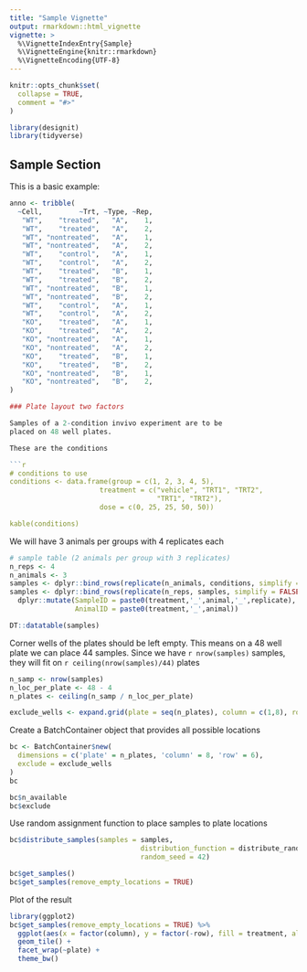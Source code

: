```yaml
---
title: "Sample Vignette"
output: rmarkdown::html_vignette
vignette: >
  %\VignetteIndexEntry{Sample}
  %\VignetteEngine{knitr::rmarkdown}
  %\VignetteEncoding{UTF-8}
---
```


```r
knitr::opts_chunk$set(
  collapse = TRUE,
  comment = "#>"
)
```

```r
library(designit)
library(tidyverse)
```

## Sample Section

This is a basic example:

```r
anno <- tribble(
  ~Cell,         ~Trt, ~Type, ~Rep,
   "WT",    "treated",   "A",    1,
   "WT",    "treated",   "A",    2,  
   "WT", "nontreated",   "A",    1,
   "WT", "nontreated",   "A",    2,
   "WT",    "control",   "A",    1,
   "WT",    "control",   "A",    2,
   "WT",    "treated",   "B",    1,
   "WT",    "treated",   "B",    2,  
   "WT", "nontreated",   "B",    1,
   "WT", "nontreated",   "B",    2,
   "WT",    "control",   "A",    1,
   "WT",    "control",   "A",    2,
   "KO",    "treated",   "A",    1,
   "KO",    "treated",   "A",    2,  
   "KO", "nontreated",   "A",    1,
   "KO", "nontreated",   "A",    2,
   "KO",    "treated",   "B",    1,
   "KO",    "treated",   "B",    2,  
   "KO", "nontreated",   "B",    1,
   "KO", "nontreated",   "B",    2,  
)

### Plate layout two factors

Samples of a 2-condition invivo experiment are to be
placed on 48 well plates.

These are the conditions

```r

# conditions to use
conditions <- data.frame(group = c(1, 2, 3, 4, 5),
                      treatment = c("vehicle", "TRT1", "TRT2",
                                    "TRT1", "TRT2"),
                      dose = c(0, 25, 25, 50, 50))

kable(conditions)
```

We will have 3 animals per groups with 4 replicates each

```r
# sample table (2 animals per group with 3 replicates)
n_reps <- 4
n_animals <- 3
samples <- dplyr::bind_rows(replicate(n_animals, conditions, simplify = FALSE), .id = 'animal') 
samples <- dplyr::bind_rows(replicate(n_reps, samples, simplify = FALSE), .id = 'replicate') %>%
  dplyr::mutate(SampleID = paste0(treatment,'_',animal,'_',replicate),
                AnimalID = paste0(treatment,'_',animal))

DT::datatable(samples)
```

Corner wells of the plates should be left empty.
This means on a 48 well plate we can place 44 samples.
Since we have `r nrow(samples)` samples, they will fit on
`r ceiling(nrow(samples)/44)` plates

```r
n_samp <- nrow(samples)
n_loc_per_plate <- 48 - 4
n_plates <- ceiling(n_samp / n_loc_per_plate)

exclude_wells <- expand.grid(plate = seq(n_plates), column = c(1,8), row = c(1,6))
```

Create a BatchContainer object that provides all possible locations

```r
bc <- BatchContainer$new(
  dimensions = c('plate' = n_plates, 'column' = 8, 'row' = 6),
  exclude = exclude_wells
)
bc

bc$n_available
bc$exclude
```

Use random assignment function to place samples to plate locations

```r
bc$distribute_samples(samples = samples, 
                                distribution_function = distribute_random, 
                                random_seed = 42)

bc$get_samples()
bc$get_samples(remove_empty_locations = TRUE)

```

Plot of the result

```r
library(ggplot2)
bc$get_samples(remove_empty_locations = TRUE) %>% 
  ggplot(aes(x = factor(column), y = factor(-row), fill = treatment, alpha = factor(dose))) + 
  geom_tile() +
  facet_wrap(~plate) + 
  theme_bw() 
  
```
